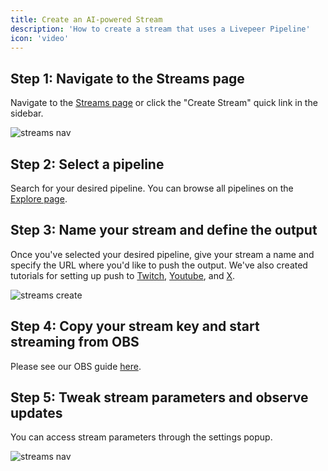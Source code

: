 ```yaml
---
title: Create an AI-powered Stream
description: 'How to create a stream that uses a Livepeer Pipeline'
icon: 'video'
---
```



## Step 1: Navigate to the Streams page
Navigate to the [Streams page](https://pipelines.livepeer.org/streams/my-streams) or click the "Create Stream" quick link in the sidebar.

<img alt="streams nav" classname="block" src="/images/sidebar-stream.png" />

## Step 2: Select a pipeline
Search for your desired pipeline. You can browse all pipelines on the [Explore page](https://pipelines.livepeer.org/explore).

## Step 3: Name your stream and define the output 

Once you've selected your desired pipeline, give your stream a name and specify the URL where you'd like to push the output. We've also created tutorials for setting up push to [Twitch](/knowledge-base/tutorials/stream-to-twitch), [Youtube](/knowledge-base/tutorials/stream-to-youtube), and [X](/knowledge-base/tutorials/stream-to-x).

<img alt="streams create" classname="block" src="/images/create-stream.png" />


## Step 4: Copy your stream key and start streaming from OBS

Please see our OBS guide [here](/knowledge-base/tutorials/stream-into-pipeline-obs).

## Step 5: Tweak stream parameters and observe updates 

You can access stream parameters through the settings popup.

<img alt="streams nav" classname="block" src="/images/actions-stream.png" />
